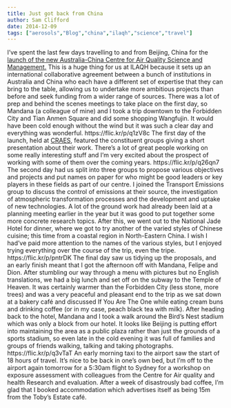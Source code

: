 ```yaml
---
title: Just got back from China
author: Sam Clifford
date: 2014-12-09
tags: ["aerosols","Blog","china","ilaqh","science","travel"]
---
```


I've spent the last few days travelling to and from Beijing, China for the [launch of the new Australia-China Centre for Air Quality Science and Management.](https://www.qut.edu.au/institute-of-health-and-biomedical-innovation/about/news/news?news-id=83099) This is a huge thing for us at ILAQH because it sets up an international collaborative agreement between a bunch of institutions in Australia and China who each have a different set of expertise that they can bring to the table, allowing us to undertake more ambitious projects than before and seek funding from a wider range of sources. There was a lot of prep and behind the scenes meetings to take place on the first day, so Mandana (a colleague of mine) and I took a trip downtown to the Forbidden City and Tian Anmen Square and did some shopping Wangfujin. It would have been cold enough without the wind but it was such a clear day and everything was wonderful. https://flic.kr/p/q1zV8c The first day of the launch, held at [CRAES](http://www.craes.cn/cn/english/welcome.html), featured the constituent groups giving a short presentation about their work. There's a lot of great people working on some really interesting stuff and I'm very excited about the prospect of working with some of them over the coming years. https://flic.kr/p/q26qn7 The second day had us split into three groups to propose various objectives and projects and put names on paper for who might be good leaders or key players in these fields as part of our centre. I joined the Transport Emissions group to discuss the control of emissions at their source, the investigation of atmospheric transformation processes and the development and uptake of new technologies. A lot of the ground work had already been laid at a planning meeting earlier in the year but it was good to put together some more concrete research topics. After this, we went out to the National Jade Hotel for dinner, where we got to try another of the varied styles of Chinese cuisine; this time from a coastal region in North-Eastern China. I wish I had've paid more attention to the names of the various styles, but I enjoyed trying everything over the course of the trip, even the tripe. https://flic.kr/p/pntrDK The final day saw us tidying up the proposals, and an early finish meant that I got the afternoon off with Mandana, Felipe and Dion. After stumbling our way through a menu with pictures but no English translations, we had a big lunch and set off on the subway to the Temple of Heaven. It was certainly warmer than the Forbidden City (less stone, more trees) and was a very peaceful and pleasant end to the trip as we sat down at a bakery café and discussed If You Are The One while eating cream buns and drinking coffee (or in my case, peach black tea with milk). After heading back to the hotel, Mandana and I took a walk around the Bird's Nest stadium which was only a block from our hotel. It looks like Beijing is putting effort into maintaining the area as a public plaza rather than just the grounds of a sports stadium, so even late in the cold evening it was full of families and groups of friends walking, talking and taking photographs. https://flic.kr/p/q3vTaT An early morning taxi to the airport saw the start of 18 hours of travel. It's nice to be back in one's own bed, but I'm off to the airport again tomorrow for a 5:30am flight to Sydney for a workshop on exposure assessment with colleagues from the Centre for Air quality and health Research and evaluation. After a week of disastrously bad coffee, I'm glad that I booked accommodation which advertises itself as being 15m from the Toby's Estate café.
